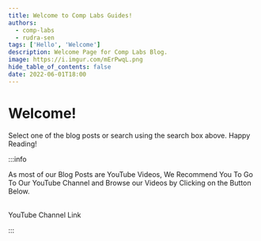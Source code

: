 ```yaml
---
title: Welcome to Comp Labs Guides!
authors:
  - comp-labs
  - rudra-sen
tags: ['Hello', 'Welcome']
description: Welcome Page for Comp Labs Blog.
image: https://i.imgur.com/mErPwqL.png
hide_table_of_contents: false
date: 2022-06-01T18:00
---
```



# Welcome!

Select one of the blog posts or search using the search box above. Happy Reading!

:::info

As most of our Blog Posts are YouTube Videos, We Recommend You To Go To Our YouTube Channel and Browse our Videos by Clicking on the Button Below.<br></br>
<div className={styles.buttons}>
          <Link
            className="button button--secondary button--lg"
            href="https://www.youtube.com/channel/UCL6pKeSCbJkPohM2PUZbqQA">
            YouTube Channel Link
          </Link>
        </div>

:::